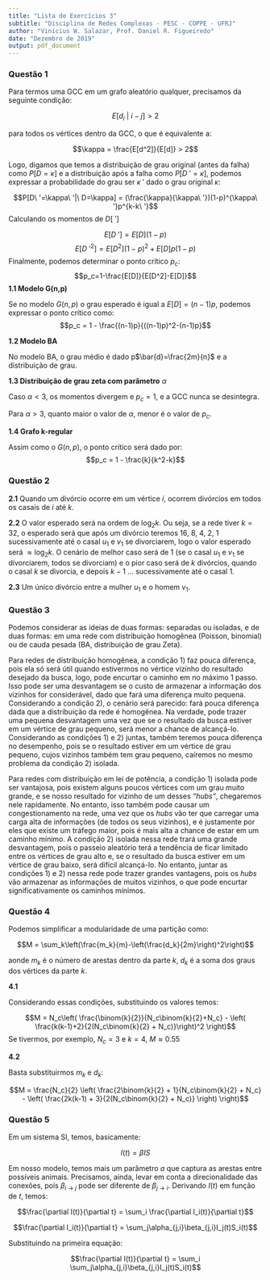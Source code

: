 ```yaml
---
title: "Lista de Exercícios 3"
subtitle: "Disciplina de Redes Complexas - PESC - COPPE - UFRJ"
author: "Vinícius W. Salazar, Prof. Daniel R. Figueiredo"
date: "Dezembro de 2019"
output: pdf_document
---
```


### Questão 1

Para termos uma GCC em um grafo aleatório qualquer, precisamos da seguinte condição:

$$E[d_i\ |\ i-j] > 2$$ 

para todos os vértices dentro da GCC, o que é equivalente a:

$$\kappa = \frac{E[d^2]}{E[d]} > 2$$

Logo, digamos que temos a distribuição de grau original (antes da falha) como $P[D = \kappa]$ e a distribuição após a falha como $P[D\ ' = \kappa]$, podemos expressar a probabilidade do grau ser $\kappa\ '$ dado o grau original $\kappa$:

$$P[D\ '=\kappa\ '|\ D=\kappa] = (\frac{\kappa}{\kappa\ '})(1-p)^{\kappa\ '}p^{k-k\ '}$$
Calculando os momentos de $D[\ ']$

$$E[D\ ']=E[D](1-p)$$
$$E[D\ '^2]=E[D^2](1-p)^2+E[D]p(1-p)$$
Finalmente, podemos determinar o ponto crítico $p_c$:
$$p_c=1-\frac{E[D]}{E[D^2]-E[D]}$$
**1.1 Modelo G(n,p)**

Se no modelo $G(n,p)$ o grau esperado é igual a $E[D] = (n-1)p$, podemos expressar o ponto crítico como: $$p_c = 1 - \frac{(n-1)p}{((n-1)p)^2-(n-1)p}$$

**1.2 Modelo BA**

No modelo BA, o grau médio é dado p$\bar{d}=\frac{2m}{n}$ e a distribuição de grau.


**1.3 Distribuição de grau zeta com parâmetro** $\alpha$

Caso $\alpha < 3$, os momentos divergem e $p_c = 1$, e a GCC nunca se desintegra.

Para $\alpha > 3$, quanto maior o valor de $\alpha$, menor é o valor de $p_c$.

**1.4 Grafo k-regular**

Assim como o $G(n,p)$, o ponto crítico será dado por:
$$p_c = 1 - \frac{k}{k^2-k}$$

### Questão 2

**2.1** Quando um divórcio ocorre em um vértice $i$, ocorrem divórcios em todos os casais de $i$ até $k$.

**2.2** O valor esperado será na ordem de $\log_2{k}$. Ou seja, se a rede tiver $k = 32$, o esperado será que após um divórcio teremos 16, 8, 4, 2, 1  sucessivamente até o casal $u_1$ e $v_1$ se divorciarem, logo o valor esperado será $\approx \log_2{k}$. O cenário de melhor caso será de $1$ (se o casal $u_1$ e $v_1$ se divorciarem, todos se divorciam) e o pior caso será de $k$ divórcios, quando o casal $k$ se divorcia, e depois $k-1$ ... sucessivamente até o casal $1$.

**2.3** Um único divórcio entre a mulher $u_1$ e o homem $v_1$.

### Questão 3

Podemos considerar as ideias de duas formas: separadas ou isoladas, e de duas formas: em uma rede com distribuição homogênea (Poisson, binomial) ou de cauda pesada (BA, distribuição de grau Zeta).

Para redes de distribuição homogênea, a condição $1)$ faz pouca diferença, pois ela só será útil quando estivermos no vértice vizinho do resultado desejado da busca, logo, pode encurtar o caminho em no máximo 1 passo. Isso pode ser uma desvantagem se o custo de armazenar a informação dos vizinhos for considerável, dado que fará uma diferença muito pequena. Considerando a condição $2)$, o cenário será parecido: fará pouca diferença dada que a distribuição da rede é homogênea. Na verdade, pode trazer uma pequena desvantagem uma vez que se o resultado da busca estiver em um vértice de grau pequeno, será menor a chance de alcançá-lo. Considerando as condições $1)$ e $2)$ juntas, também teremos pouca diferença no desempenho, pois se o resultado estiver em um vértice de grau pequeno, cujos vizinhos também tem grau pequeno, caíremos no mesmo problema da condição $2)$ isolada.

Para redes com distribuição em lei de potência, a condição $1)$ isolada pode ser vantajosa, pois existem alguns poucos vértices com um grau muito grande, e se nosso resultado for vizinho de um desses *"hubs"*, chegaremos nele rapidamente. No entanto, isso também pode causar um congestionamento na rede, uma vez que os *hubs* vão ter que carregar uma carga alta de informações (de todos os seus vizinhos), e é justamente por eles que existe um tráfego maior, pois é mais alta a chance de estar em um caminho mínimo. A condição $2)$ isolada nessa rede trará uma grande desvantagem, pois o passeio aleatório terá a tendência de ficar limitado entre os vértices de grau alto e, se o resultado da busca estiver em um vértice de grau baixo, será difícil alcançá-lo. No entanto, juntar as condições $1)$ e $2)$ nessa rede pode trazer grandes vantagens, pois os *hubs* vão armazenar as informações de muitos vizinhos, o que pode encurtar significativamente os caminhos mínimos.

### Questão 4

Podemos simplificar a modularidade de uma partição como:

$$M = \sum_k\left(\frac{m_k}{m}-\left(\frac{d_k}{2m}\right)^2\right)$$

aonde $m_k$ é o número de arestas dentro da parte $k$, $d_k$ é a soma dos graus dos vértices da parte $k$.

**4.1**

Considerando essas condições, substituindo os valores temos:

$$M =  N_c\left( \frac{\binom{k}{2}}{N_c\binom{k}{2}+N_c} - \left( \frac{k(k-1)+2}{2(N_c\binom{k}{2} + N_c)}\right)^2 \right)$$
Se tivermos, por exemplo, $N_c = 3$ e $k = 4$, $M \approx 0.55$

**4.2**

Basta substituirmos $m_k$ e $d_k$:

$$M = \frac{N_c}{2} \left( \frac{2\binom{k}{2} + 1}{N_c\binom{k}{2} + N_c} - \left( \frac{2k(k-1) + 3}{2(N_c\binom{k}{2} + N_c)} \right) \right)$$

### Questão 5

Em um sistema SI, temos, basicamente:

$$I(t) = \beta IS$$

Em nosso modelo, temos mais um parâmetro $a$ que captura as arestas entre possíveis animais. Precisamos, ainda, levar em conta a direcionalidade das conexões, pois $\beta_{i\ \rightarrow\ j}$ pode ser diferente de $\beta_{j\ \rightarrow\ i}$. Derivando $I(t)$ em função de $t$, temos:

$$\frac{\partial I(t)}{\partial t} = \sum_i \frac{\partial I_i(t)}{\partial t}$$

$$\frac{\partial I_i(t)}{\partial t} = \sum_j\alpha_{j,i}\beta_{j,i}I_j(t)S_i(t)$$

Substituindo na primeira equação:

$$\frac{\partial I(t)}{\partial t} = \sum_i \sum_j\alpha_{j,i}\beta_{j,i}I_j(t)S_i(t)$$
